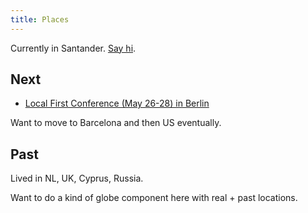 ```yaml
---
title: Places
---
```


Currently in Santander. [Say hi](https://x.com/nikitavoloboev).

## Next

- [Local First Conference (May 26-28) in Berlin](https://localfirstconf.com)

Want to move to Barcelona and then US eventually.

## Past

Lived in NL, UK, Cyprus, Russia.

Want to do a kind of globe component here with real + past locations.
